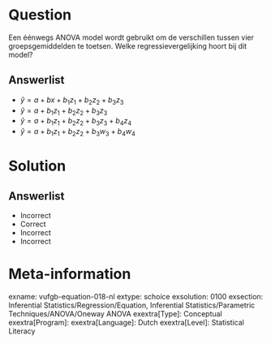 Question
========
  
Een éénwegs ANOVA model wordt gebruikt om de verschillen tussen vier groepsgemiddelden te toetsen. Welke regressievergelijking hoort bij dit model?
  
Answerlist
----------
* $\hat{y} = a+bx+b_{1}z_{1}+b_{2}z_{2}+b_{3}z_{3}$
* $\hat{y} = a+b_{1}z_{1}+b_{2}z_{2}+b_{3}z_{3}$
* $\hat{y} = a+b_{1}z_{1}+b_{2}z_{2}+b_{3}z_{3}+b_{4}z_{4}$
* $\hat{y} = a+b_{1}z_{1}+b_{2}z_{2}+b_{3}w_{3}+b_{4}w_{4}$

Solution
========

Answerlist
----------
* Incorrect
* Correct
* Incorrect
* Incorrect

Meta-information
================
exname: vufgb-equation-018-nl
extype: schoice
exsolution: 0100
exsection: Inferential Statistics/Regression/Equation, Inferential Statistics/Parametric Techniques/ANOVA/Oneway ANOVA
exextra[Type]: Conceptual
exextra[Program]: 
exextra[Language]: Dutch
exextra[Level]: Statistical Literacy